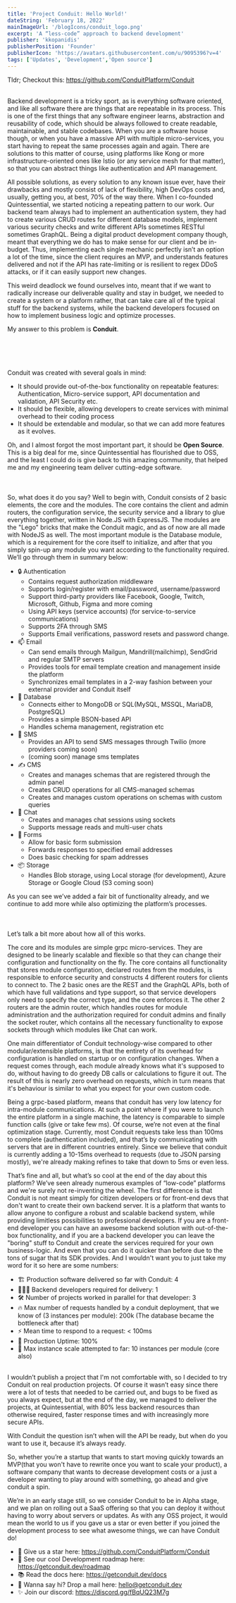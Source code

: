 ```yaml
---
title: 'Project Conduit: Hello World!'
dateString: 'February 18, 2022'
mainImageUrl: '/blogIcons/conduit_logo.png'
excerpt: 'A “less-code” approach to backend development'
publisher: 'kkopanidis'
publisherPosition: 'Founder'
publisherIcon: 'https://avatars.githubusercontent.com/u/9095396?v=4'
tags: ['Updates', 'Development','Open source']
---
```

<BlogHeaderComponent
  title={title}
  dateString={dateString}
  mainImageUrl={mainImageUrl}
  publisher={publisher}
  publisherIcon={publisherIcon}
  publisherPosition={publisherPosition}
/>

Tldr; Checkout this: https://github.com/ConduitPlatform/Conduit
<br></br>

<SectionItemComponent topic='How it started' />
  <p>
  Backend development is a tricky sport, as is everything software oriented,
  and like all software there are things that are repeatable in its process.
  This is one of the first things that any software engineer learns, abstraction and reusability of code,
  which should be always followed to create readable, maintainable, and stable codebases.
  When you are a software house though, or when you have a massive API with multiple micro-services,
  you start having to repeat the same processes again and again. There are solutions to this matter of course,
  using platforms like Kong or more infrastructure-oriented ones like Istio (or any service mesh for that matter),
  so that you can abstract things like authentication and API management.
</p>
  <p>
  All possible solutions, as every solution to any known issue ever, have their drawbacks and mostly consist of lack
  of flexibility,
  high DevOps costs and, usually, getting you, at best, 70% of the way there. When I co-founded Quintessential,
  we started noticing a repeating pattern to our work. Our backend team always had to implement an authentication
  system,
  they had to create various CRUD routes for different database models,
  implement various security checks and write different APIs sometimes RESTful sometimes GraphQL.
  Being a digital product development company though, meant that everything we do has to make sense for our client and
  be in-budget.
  Thus, implementing each single mechanic perfectly isn’t an option a lot of the time, since the client requires an
  MVP,
  and understands features delivered and not if the API has rate-limiting or is resilient to regex DDoS attacks,
  or if it can easily support new changes.
</p>
  <p>
  This weird deadlock we found ourselves into, meant that if we want to radically increase our deliverable quality and
  stay in budget,
  we needed to create a system or a platform rather, that can take care all of the typical stuff for the backend
  systems,
  while the backend developers focused on how to implement business logic and optimize processes.
</p>
  My answer to this problem is <strong>Conduit</strong>.

<br></br>
<br></br>
<SectionItemComponent topic="How it's going" />
Conduit was created with several goals in mind:

  - It should provide out-of-the-box functionality on repeatable features: Authentication, Micro-service support, API
documentation and validation, API Security etc.
  - It should be flexible, allowing developers to create services with minimal overhead to their coding process
  - It should be extendable and modular, so that we can add more features as it evolves.

Oh, and I almost forgot the most important part, it should be <strong>Open Source</strong>.
This is a big deal for me, since Quintessential
has flourished due to OSS, and the least I could do is give back to this amazing community,
that helped me and my engineering team deliver cutting-edge software.
<br></br>
<br></br>
<SectionItemComponent topic='The basics' />
So, what does it do you say? Well to begin with, Conduit consists of 2 basic elements, the core and the modules.
The core contains the client and admin routers, the configuration service, the security service and a
library to glue everything together, written in Node.JS with ExpressJS. The modules are the "Lego" bricks that make
the Conduit magic, and as of now are all made with NodeJS as well. The most important module is the Database module, which
is a requirement for the core itself to initialize, and after that you simply spin-up any module you want according to the
functionality required. We’ll go through them in summary below:

- 🔒 Authentication
  * Contains request authorization middleware
  * Supports login/register with email/password, username/password
  * Support third-party providers like Facebook, Google, Twitch, Microsoft, Github, Figma and more coming
  * Using API keys (service accounts) (for service-to-service communications)
  * Supports 2FA through SMS
  * Supports Email verifications, password resets and password change.
- 📫 Email
  * Can send emails through Mailgun, Mandrill(mailchimp), SendGrid and regular SMTP servers
  * Provides tools for email template creation and management inside the platform
  * Synchronizes email templates in a 2-way fashion between your external provider and Conduit itself
- 📒 Database
  * Connects either to MongoDB or SQL(MySQL, MSSQL, MariaDB, PostgreSQL)
  * Provides a simple BSON-based API
  * Handles schema management, registration etc
- 📱 SMS
  * Provides an API to send SMS messages through Twilio (more providers coming soon)
  * (coming soon) manage sms templates
- ✍️ CMS
  * Creates and manages schemas that are registered through the admin panel
  * Creates CRUD operations for all CMS-managed schemas
  * Creates and manages custom operations on schemas with custom queries
- 💬 Chat
  * Creates and manages chat sessions using sockets
  * Supports message reads and multi-user chats
- 🧾 Forms
  * Allow for basic form submission
  * Forwards responses to specified email addresses
  * Does basic checking for spam addresses
- 📦 Storage
  * Handles Blob storage, using Local storage (for development), Azure Storage or Google Cloud (S3 coming soon)

As you can see we’ve added a fair bit of functionality already, and we continue to add more while
also optimizing the platform’s processes.
<br></br>
<br></br>
<SectionItemComponent topic='The details' />
Let’s talk a bit more about how all of this works.

The core and its modules are simple grpc micro-services. They are designed to be linearly scalable and flexible so
that they can change their configuration and functionality on the fly. The core contains all functionality that stores
module configuration, declared routes from the modules, is responsible to enforce security and constructs 4 different
routers for clients to connect to. The 2 basic ones are the REST and the GraphQL APIs, both of which have full
validations and type support, so that service developers only need to specify the correct type, and the core enforces
it. The other 2 routers are the admin router, which handles routes for module administration and the authorization
required for conduit admins and finally the socket router, which contains all the necessary functionality to expose
sockets through which modules like Chat can work.

One main differentiator of Conduit technology-wise compared to other modular/extensible platforms, is that the entirety
of its overhead for configuration is handled on startup or on configuration changes. When a request comes through, each
module already knows what it's supposed to do, without having to do greedy DB calls or calculations to figure it out.
The result of this is nearly zero overhead on requests, which in turn means that it's behaviour is similar to what you
expect for your own custom code.

Being a grpc-based platform, means that conduit has very low latency for intra-module communications. At such a point
where if you were to launch the entire platform in a single machine, the latency is comparable to simple function
calls (give or take few ms). Of course, we’re not even at the final optimization stage. Currently, most Conduit requests take less
than 100ms to complete (authentication included), and that’s by communicating with servers that are in different
countries entirely. Since we believe that conduit is currently adding a 10-15ms overhead to requests (due to JSON
parsing mostly), we're already making refines to take that down to 5ms or even less.

<SectionItemComponent topic='First results' />
That’s fine and all, but what’s so cool at the end of the day about this platform? We’ve seen already numerous
examples of “low-code” platforms and we're surely not re-inventing the wheel.
The first difference is that Conduit is not meant simply for citizen developers or for front-end devs that don't want to create their own backend server.
It is a platform that wants to allow anyone to configure a robust and scalable backend system, while providing limitless
possibilities to professional developers. If you are a front-end developer you can have an awesome backend solution with out-of-the-box
functionality, and if you are a backend developer you can leave the "boring" stuff to Conduit and create the services required
for your own business-logic. And even that you can do it quicker than before due to the tons of sugar that its SDK provides.
And I wouldn't want you to just take my word for it so here are some numbers:

  - 🏗️ Production software delivered so far with Conduit: 4
  - 👩🏽‍💻 Backend developers required for delivery: 1
  - 🛠 Number of projects worked in parallel for that developer: 3
  - 🔥 Max number of requests handled by a conduit deployment, that we know of (3 instances per module): 200k (The database became the bottleneck after that)
  - ⚡️ Mean time to respond to a request: &lt; 100ms
  - 🔮 Production Uptime: 100%
  - 🔬 Max instance scale attempted to far: 10 instances per module (core also)

<br />
<SectionItemComponent topic='Liftoff!' />
I wouldn’t publish a project that I'm not comfortable with, so I decided to try Conduit on real production
projects. Of course it wasn’t easy since there were a lot of tests that needed to be carried out, and bugs to be fixed
as you always expect, but at the end of the day, we managed to deliver the projects, at Quintessential, with 80% less backend resources
than otherwise required, faster response times and with increasingly more secure APIs.

With Conduit the question isn’t when will the API be ready, but when do you want to use it, because it’s always ready.

So, whether you’re a startup that wants to start moving quickly towards an MVP(that you won't have to rewrite once you want to scale your product),
a software company that wants to decrease development costs or a just a developer wanting to play around with something,
go ahead and give conduit a spin.

We’re in an early stage still, so we consider Conduit to be in Alpha stage, and we plan on rolling out a SaaS
offering so that you can deploy it without having to worry about servers or updates. As with any OSS project, it would
mean the world to us if you gave us a star or even better if you joined the development process to see what awesome
things, we can have Conduit do!

  - 🌟 Give us a star here: https://github.com/ConduitPlatform/Conduit
  - 👀 See our cool Development roadmap here: https://getconduit.dev/roadmap
  - 📚 Read the docs here: https://getconduit.dev/docs
  - 👋 Wanna say hi? Drop a mail here: hello@getconduit.dev
  - ✨ Join our discord: https://discord.gg/fBqUQ23M7g

